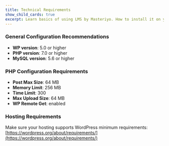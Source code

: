 ```yaml
---
title: Technical Requirements
show_child_cards: true
excerpt: Learn basics of using LMS by Masteriyo. How to install it on your WordPress setup.
---
```


### General Configuration Recommendations

- **WP version**: 5.0 or higher
- **PHP version**: 7.0 or higher
- **MySQL version**: 5.6 or higher

### PHP Configuration Requirements

- **Post Max Size**: 64 MB
- **Memory Limit**: 256 MB
- **Time Limit**: 300
- **Max Upload Size**: 64 MB
- **WP Remote Get**: enabled

### Hosting Requirements

Make sure your hosting supports WordPress minimum requirements: [https://wordpress.org/about/requirements/](https://wordpress.org/about/requirements/)
